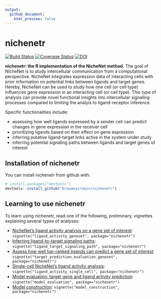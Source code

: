 ```yaml
---
output:
  github_document:
    html_preview: false
---
```


<!-- README.md is generated from README.Rmd. Please edit that file -->

<!-- github markdown built using
rmarkdown::render("README.Rmd",output_format = "md_document")
-->

# nichenetr

[![Build Status](https://travis-ci.org/browaeysrobin/nichenetr.svg?branch=master)](https://travis-ci.org/browaeysrobin/nichenetr)
[![Coverage Status](https://codecov.io/gh/browaeysrobin/nichenetr/branch/master/graph/badge.svg)](https://codecov.io/gh/browaeysrobin/nichenetr)
[![DOI](https://zenodo.org/badge/DOI/10.5281/zenodo.1484138.svg)](https://doi.org/10.5281/zenodo.1484138)

**nichenetr: the R implementation of the NicheNet method.** The goal of NicheNet is to study intercellular communication from a computational perspective. NicheNet integrates expression data of interacting cells with prior information on potential links between ligands and target genes. Hereby, NicheNet can be used to study how one cell (or cell type) influences gene expression in an interacting cell (or cell type). This type of analysis can provide novel functional insights into intercellular signaling processes compared to limiting the analyis to ligand-receptor inference. 

Specific functionalities include: 

* assessing how well ligands expressed by a sender cell can predict changes in gene expression in the receiver cell
* prioritizing ligands based on their effect on gene expression
* inferring putative ligand-target links active in the system under study
* inferring potential signaling paths between ligands and target genes of interest

## Installation of nichenetr

You can install nichenetr from github with:

```r
# install.packages("devtools")
devtools::install_github("browaeysrobin/nichenetr")
```

## Learning to use nichenetr

To learn using nichenetr, read one of the following, preliminary, vignettes explaining several types of analyses:

* [NicheNet's ligand activity analysis on a gene set of interest](vignettes/ligand_activity_geneset.md): `vignette("ligand_activity_geneset", package="nichenetr")`
* [Inferring ligand-to-target signaling paths](vignettes/ligand_target_signaling_path.md): `vignette("ligand_target_signaling_path", package="nichenetr")`
* [Assess how well top-ranked ligands can predict a gene set of interest](vignettes/target_prediction_evaluation_geneset.md): `vignette("target_prediction_evaluation_geneset", package="nichenetr")`
* [Single-cell NicheNet's ligand activity analysis](vignettes/ligand_activity_single_cell.md): `vignette("ligand_activity_single_cell", package="nichenetr")`
* [Model evaluation: target gene and ligand activity prediction](vignettes/model_evaluation.md): `vignette("model_evaluation", package="nichenetr")`
* [Model construction](vignettes/model_construction.md): `vignette("model_construction", package="nichenetr")`
